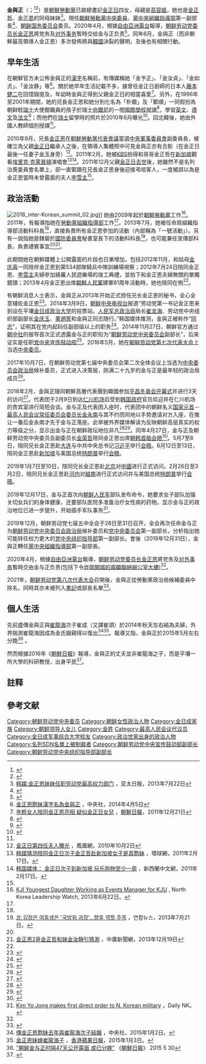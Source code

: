 {{NoteTA
|G1=Korea
}}
{{Infobox officeholder
| 前綴尊稱   = 
| 姓名       = 金與正<br>김여정
| 後綴尊稱   = 
| 圖像       = Kim Yo-jong at Blue House (cropped).jpg
| 圖像大小   = 200px
| 圖像替代   = 
| 圖像說明   = 2018年2月於[[青瓦臺|青瓦臺]]
|office = [[朝鲜劳动党中央委员会组织指导部|朝鮮勞動黨中央組織指導部]]第一副部長
|general_secretary=[[金正恩|金正恩]]
|term_start = 2019年12月31日
|term_end = 
|1blankname = 部長
|1namedata = [[李萬建|李萬建]]
|predecessor = [[黃炳誓|黃炳誓]]
|successor = 
|office1 = [[朝鲜劳动党中央委员会宣传鼓动部|朝鲜劳动党中央宣传鼓动部]]第一副部長
|2blankname1= [[朝鮮勞動黨總書記|委员长]]
|2namedata1 = 金正恩
|term_start1 = 2015年7月24日
|term_end1 = 2019年12月31日
|1blankname1 = 部長
|1namedata1 = [[朴光浩|朴光浩]]
|predecessor1 = [[金基南|金基南]]
|successor1 = 
|office2 =  [[朝鲜劳动党中央委员会宣传鼓动部|朝鲜劳动党中央宣传鼓动部]]代理部長

|term_start2 = 2014年11月27日
|term_end2 = 2015年7月24日
|1blankname2 = 部長
|1namedata2 = [[金基南|金基南]]
|predecessor2 = 
|successor2 =  [[朴光浩|朴光浩]]（部長）
| 本名       = 
| 出生日期   = {{Birth date and age|year=1988|month=9|day=26}}
| 出生地點     = {{PRK}}[[平壤市|平壤市]]
| 死亡日期   = <!-- {{Death date and age|YYYY|MM|DD|YYYY|MM|DD}}（死亡在前，出生在後） -->
| 死亡地     = 
| 死因       = 
| 居住地     = {{PRK}}[[平壤|平壤]]
| 國籍       = {{DPRK}}
| 種族       = [[朝鮮族|朝鮮族]]
| 教育程度   = 
| 母校       = [[金日成軍事綜合大學|金日成軍事綜合大學]]
| 職業       = 朝鮮勞動黨幹部
| 知名於     = 金正日四女<br/>金正恩妹妹
| 家鄉       = 
| 身高       = 
| 體重       = 
| 頭銜       = [[朝鮮勞動黨中央政治局|朝鮮勞動黨中央政治局]]候補委員
| 頭銜時期   = 
| 前任       = 
| 繼任       = 
| 政黨       = {{WPK}}
| 政治運動   = 
| 競爭者     = 
| 董事會     = 
| 宗教信仰   = 
| 宗派       = 
| 配偶       = {{marriage|崔成|2014}}
| 伴侶       = 
| 子女       = 两名子女<ref>{{cite news|last=Illmer|first=Andreas|date=21 February 2018|title=North Korea's Kim Yo-jong baby rumours fascinate South|url=https://www.bbc.co.uk/news/world-asia-43137764|language=en-GB|work=BBC News|access-date=22 October 2020|archive-date=2021-10-24|archive-url=https://web.archive.org/web/20211024193840/https://www.bbc.co.uk/news/world-asia-43137764|dead-url=no}}</ref>
| 父母       = [[金正日|金正日]]（父）<br>[[高容姬|高容姬]]（母）
| 親屬       = [[金正哲|金正哲]]（同母兄）<br>[[金正恩|金正恩]]（同母兄）<br>[[金正男|金正男]]（異母兄）<br>金惠敬（異母姊）<br>[[金雪松|金雪松]]（異母姊）<br>金春松（異母姊）<br>
| 呼號       = 
| 獎項       = 
| 簽名       = Signature of Kim Yo-jong.svg
| 簽名大小   = 
| 簽名替代   = 
| module     = 
| module2    = 
| module3    = 
| module4    = 
| module5    = 
| module6    = 
| 網站       = 
| 腳註       = 
| 寬度       = 
}}
{{Infobox Korean name|context=north|
hangul=김여정|
hanja=金與正|
rr=Gim Yeojeong|
mr=Kim Yŏjŏng|
}}

'''金與正'''（{{kor|김여정|金與正}}；{{bd|1988年|9月26日|catIdx=K金}}<ref>{{Cite web|url=http://chinese.donga.com/List/3/03/28/1592428/1|title=统一部正式确认：“金与正出生于1988年”|accessdate=2018-12-28|date=2018-12-28|work=chinese.donga.com|language=zh-cn|archive-date=2018-12-28|archive-url=https://web.archive.org/web/20181228174712/http://chinese.donga.com/List/3/03/28/1592428/1|dead-url=no}}</ref><ref>{{cite web |title=揭秘金正恩之妹金与正:20岁出头已入权力核心圈 |url=http://news.cnr.cn/gjxw/gnews/201410/t20141029_516681525.shtml |website=央广网 |accessdate=2019-01-01 |archive-date=2019-01-02 |archive-url=https://web.archive.org/web/20190102002127/http://news.cnr.cn/gjxw/gnews/201410/t20141029_516681525.shtml |dead-url=no }}</ref>）是[[朝鮮勞動黨|朝鮮勞動黨]]已故總書記[[金正日|金正日]]四女，母親是[[高容姬|高容姬]]，她也是[[金正哲|金正哲]]、[[金正恩|金正恩]]的同母妹妹<ref name="APD">[http://www.apdnews.com/news/30231.html 韩媒:金正恩妹妹任职劳动党最高权力部门] {{Wayback|url=http://www.apdnews.com/news/30231.html |date=20131211133158 }}，亚太日报，2013年7月22日</ref>。現任[[朝鲜劳动党中央委员会|朝鮮勞動黨中央委員]]、[[朝鲜劳动党中央委员会组织指导部|黨中央組織指導部]]第一副部長<ref>{{cite news|title=习近平同朝鲜劳动党委员长金正恩在大连举行会晤|url=http://www.xinhuanet.com/politics/2018-05/08/c_1122802575.htm|publisher=新华社|date=2018-05-08|accessdate=2018-05-08|archive-date=2018-05-09|archive-url=https://web.archive.org/web/20180509013200/http://www.xinhuanet.com/politics/2018-05/08/c_1122802575.htm|dead-url=no}}</ref>、[[朝鲜国务委员会|朝鲜国务委员会]]委员。2020年4月，根據[[自由亞洲電台|自由亞洲電台]]報導，[[朝鲜劳动党委员长|朝鲜劳动党委员长]][[金正恩|金正恩]]將党务及[[朝鮮民主主義人民共和國外交|对外事务]]暫時交给金与正负责<ref name="#1">{{Cite web |url=https://www.rfa.org/mandarin/Xinwen/wul0429a-04292020032920.html |title=金正恩脑出血病情反复 叔叔金平日代掌军权 |accessdate=2020-04-30 |archive-date=2020-04-29 |archive-url=https://web.archive.org/web/20200429142843/https://www.rfa.org/mandarin/Xinwen/wul0429a-04292020032920.html |dead-url=no }}</ref>。同年6月，金與正（而非朝鮮最高領導人金正恩）多次發佈將與[[大韓民國|韓國]]決裂的聲明，及後也有相關行動。

==早年生活==
在朝鮮官方未公佈金與正的[[朝鮮漢字|漢字]]名稱前，有傳媒稱她「金予正」、「金汝貞」、「金如贞」、「金汝静」等<REF>
[http://www.cna.com.tw/news/aopl/201404050087-1.aspx 金正恩胞妹漢字名為金與正] {{Wayback|url=http://www.cna.com.tw/news/aopl/201404050087-1.aspx |date=20140407093204 }}，中央社，2014年4月5日
</REF>{{notetag|1=過去因朝鮮當局未公布漢字名，故中文媒体曾自譯為'''金汝貞'''、'''金汝靜'''等。}}。關於她早年生活記載不多，據曾任金正日廚師的日本人[[藤本健二|藤本健二]]在回憶錄提及，年幼時金與正得到父親金正日的相當喜愛{{notetag|1=每當一家人吃飯時金正日讓高英姬坐在自己右邊，金與正坐在左邊，並叫她「乖乖與正」<ref name="sina2011" />。}}<ref name="sina2011">[http://dailynews.sina.com/bg/news/int/chosun/20111221/17403005297.html 年輕女人陪同金正恩亮相 疑似金正日女兒] {{Wayback|url=http://dailynews.sina.com/bg/news/int/chosun/20111221/17403005297.html |date=20120108093604 }}，[[朝鮮日報|朝鮮日報]]，2011年12月21日</ref>。另外，在1996年至2001年期間，她的兄長金正恩和她分別化名為「朴銀」{{notetag|1=有報道指為「朴哲」及「朴恩」<ref>{{zh-hant}}{{cite news|publisher=[[明報|明報]] |date=2010年9月11日 |title=金正恩瑞士留學不合群 }}</ref>。}}及「鄭順」一同假扮為朝鲜駐[[瑞士|瑞士]]大使館職員的孩子於瑞士[[伯爾尼|伯爾尼]]的一間[[國際學校|國際學校]]就讀<ref>{{zh-hant}}{{cite news|publisher=[[大公報|大公報]] |date=2010年6月9日 |title=金正銀瑞士留學照首度曝光 }}</ref>，學習[[英文|英文]]、[[德文|德文]]及[[法文|法文]]<ref>{{zh-hant}}{{cite news|publisher=香港太陽報 |date=2010年6月9日 |title=南韓公開金正銀留學照 }}</ref>；而他們在[[瑞士|瑞士]]留學時的照片於2010年6月曝光<ref>{{zh-hant}}{{cite news|publisher=[[信報|信報]] |date=2010年6月9日 |title=北韓接班人留學照曝光 }}</ref>。回北韓後，她由外國人教師個別授課<ref name="Naver" />。

2010年9月，兄長[[金正恩|金正恩]]在[[2010年朝鮮勞動黨代表會議|朝鮮勞動黨代表會議]]當選[[朝鮮勞動黨中央軍事委員會|中央軍事委員會]]副委員長，被確立為父親[[金正日|金正日]]繼承人之後，在領導人集體照中可見金與正亦有合影（在金正日最後一任妻子[[金玉_(金正日妻子)|金玉]]身旁）<ref>[http://news.ifeng.com/photo/news/detail_2010_10/02/2692929_0.shtml 金正日第四任夫人曝光] {{Wayback|url=http://news.ifeng.com/photo/news/detail_2010_10/02/2692929_0.shtml |date=20170305004451 }}，鳳凰網，2010年10月2日</ref>。2011年2月，她被[[KBS|KBS]]拍得和哥哥金正哲在[[新加坡|新加坡]]觀看[[埃里克·克萊普頓|埃里克·克萊普頓]]演唱會<ref>[http://world.huanqiu.com/roll/2011-02/1504479.html 韩媒猜测陪同金正日次子金正哲赴新加坡女子是其胞妹] {{Wayback|url=http://world.huanqiu.com/roll/2011-02/1504479.html |date=20120302102724 }}，環球網，2011年2月17日。</ref><ref>[http://www.chinese.net.nz/portal.php?mod=view&aid=17416 韩国媒体： 金正日次子到新加坡 玩乐购物至少一周] {{Wayback|url=http://www.chinese.net.nz/portal.php?mod=view&aid=17416 |date=20140222011836 }}，新西蘭中文網，2011年2月17日。</ref>。2011年12月父親[[金正日之死|金正日去世]]後，她雖然不是名列治喪委員會名單上，卻一直緊跟在兄長金正恩身後迎接弔唁客人，一度被誤以為是金正恩當時未曾露面的夫人[[李雪主|李雪主]]<ref name="sina2011" />。

==政治活動==
[[File:2018_inter-Korean_summit_02.jpg|thumb]]]]
她由2009年起於[[朝鮮勞動黨|朝鮮勞動黨]]工作<ref>[http://nkleadershipwatch.wordpress.com/2013/07/22/kji-youngest-daughter-working-as-events-manager-for-kju/ KJI Youngest Daughter Working as Events Manager for KJU] {{Wayback|url=http://nkleadershipwatch.wordpress.com/2013/07/22/kji-youngest-daughter-working-as-events-manager-for-kju/ |date=20131222045126 }}, North Korea Leadership Watch, 2013年6月22日。</ref>。2011年，有報導指她在[[朝鮮勞動黨組織指導部|勞動黨組織指導部]]工作<ref name="sina2011" />。2013年7月，她被任命爲組織指導部活動科科長<ref name="APD" />，直接負責所有金正恩參加的活動（內部稱為「一號活動」）。另有一說指她是隸屬於[[朝鮮民主主義人民共和國國防委員會|國防委員會]]秘書室長下的活動科科長<ref name="Naver">[http://news.naver.com/main/read.nhn?mode=LSD&mid=sec&sid1=100&oid=001&aid=0006384459 北 김정은 여동생은 '국방위 과장'…향후 역할 주목] {{Wayback|url=http://news.naver.com/main/read.nhn?mode=LSD&mid=sec&sid1=100&oid=001&aid=0006384459 |date=20190701083433 }}，연합뉴스，2013年7月21日。</ref>，也可能兼任宣傳部科長，負責禮賓事宜<ref name="Naver" /><ref>[http://dailynews.sina.com/bg/news/int/bcc/20131219/14005285907.html 金正恩2哥金正哲和妹金汝靜引猜測] {{Wayback|url=http://dailynews.sina.com/bg/news/int/bcc/20131219/14005285907.html |date=20140222100652 }}，中廣新聞網，2013年12月19日</ref>。

此期間她在朝鮮媒體上公開露面的片段也日漸增加，包括2012年11月，和姑母[[金庆喜|金庆喜]]一同陪伴金正恩到第534部隊騎兵中隊訓練場視察；2012年7月24日陪同金正恩、[[李雪主|李雪主]]夫婦參加綾羅人民遊樂場的竣工典禮，並拍下和金正恩夫婦無關的單獨鏡頭；2013年4月金正恩出席[[朝鮮人民軍|朝鮮人民軍]]建軍81周年活動時，她也陪同在側<ref name="Naver" />。

有朝鲜消息人士表示，金與正从2013年开始正式担任兄长金正恩的秘书，全心全意辅佐金正恩<ref>{{cite web |url=http://news.163.com/14/0331/10/9OLIE2UG0001121M.html |language= |title=外媒：金汝静正式任金正恩秘书 照顾其生活起居 |publisher=新华网 |date=2014-03-31 |accessdate= |deadurl=yes |archiveurl=https://web.archive.org/web/20140331071147/http://news.163.com/14/0331/10/9OLIE2UG0001121M.html |archivedate=2014-03-31 |df= }}</ref>。2014年3月9日，[[朝鲜中央电视台|朝鲜中央电视台]]报道“劳动党第一书记金正恩来到设在平壤[[金日成政治大学|金日成政治大学]]的投票站。[[朝鲜人民军总政治局|人民军总政治局]]局长[[崔龙海|崔龙海]]、劳动党中央组织部副部长[[金庆玉|金庆玉]]、[[黄炳誓|黄炳誓]]和金與正同志随行。”韩国媒体推测，金與正被称作“[[革命同志|同志]]”，证明其在党内起码任副部级以上的职务<ref>{{cite web |url=http://war.163.com/14/0310/14/9N005F6C00014OMD.html |language= |title=韩媒：金正恩妹妹金汝静升职 仅次于崔龙海 |publisher=海外网 |date=2014-03-10 |accessdate= |archive-date=2014-03-10 |archive-url=https://web.archive.org/web/20140310142132/http://war.163.com/14/0310/14/9N005F6C00014OMD.html |dead-url=yes }}</ref>。2014年11月27日，朝鲜官方通过[[朝中社|朝中社]]的报导首次正式透露金与正的职衔为“[[朝鲜劳动党中央委员会|朝鲜劳动党中央委员会]]副部长”，后来证实是任职[[朝鲜劳动党中央委员会宣传鼓动部|党中央宣传鼓动部]]<ref>{{Cite web |url=http://news.sina.com.cn/w/2014-11-27/083831210245.shtml/ |title=金正恩妹妹金与正职务头衔首次公开，新浪新闻，2014-11-27 |access-date=2014-11-27 |archive-date=2014-11-30 |archive-url=https://web.archive.org/web/20141130082132/http://news.sina.com.cn/w/2014-11-27/083831210245.shtml |dead-url=no }}</ref>。2016年5月，她在[[朝鲜劳动党第七次代表大会|朝鲜劳动党第七次代表大会]]上当选[[朝鲜劳动党中央委员会|中央委员]]。

2017年10月7日，在朝鲜劳动党第七届中央委员会第二次全体会议上当选为[[朝鲜劳动党中央委员会政治局|中央委员会政治局]]候补委员，正式进入决策层，刚满二十九岁的金与正是最年轻的政治局成员<ref>{{cite news|title=朝鲜举行劳动党七届二中全会|url=http://news.xinhuanet.com/world/2017-10/08/c_1121769936.htm|publisher=[[新华社|新华社]]|date=2017-10-08|accessdate=2017-10-08|archive-date=2017-10-08|archive-url=https://web.archive.org/web/20171008181625/http://news.xinhuanet.com/world/2017-10/08/c_1121769936.htm|dead-url=no}}</ref>。

2018年2月，金與正隨同朝鮮高層代表團到韓國参加[[2018年冬季奧林匹克運動會開幕式|平昌冬奥会开幕式]]并进行3天的访问<ref>{{Cite web |url=https://www.hkcnews.com/article/9986/%E9%87%91%E8%88%87%E6%AD%A3-%E5%B9%B3%E6%98%8C%E5%86%AC%E5%A5%A7-9986/%E9%87%91%E6%AD%A3%E6%81%A9%E8%83%9E%E5%A6%B9%E6%9C%AC%E5%91%A8%E8%A8%AA%E5%8D%97%E9%9F%93-%E7%BE%8E%E9%9F%93%E5%95%86%E8%A8%8E%E6%98%AF%E5%90%A6%E5%85%81%E5%85%A5%E5%A2%83 |title=金正恩胞妹本周訪南韓　美韓商討是否允入境 |accessdate=2018-02-09 |archive-date=2018-04-27 |archive-url=https://web.archive.org/web/20180427130005/https://www.hkcnews.com/article/9986/%E9%87%91%E8%88%87%E6%AD%A3-%E5%B9%B3%E6%98%8C%E5%86%AC%E5%A5%A7-9986/%E9%87%91%E6%AD%A3%E6%81%A9%E8%83%9E%E5%A6%B9%E6%9C%AC%E5%91%A8%E8%A8%AA%E5%8D%97%E9%9F%93-%E7%BE%8E%E9%9F%93%E5%95%86%E8%A8%8E%E6%98%AF%E5%90%A6%E5%85%81%E5%85%A5%E5%A2%83 |dead-url=no }}</ref>。代表团于2月9日到达[[仁川机场|仁川机场]]后受到[[大韩民国政府|韩国政府]]官员欢迎并在仁川机场的贵宾室进行简短会谈。金与正及代表团入座时，代表团中的朝鲜名义[[朝鲜民主主义人民共和国国家元首列表|国家元首]]－[[最高人民会议常任委员会委员长|最高人民会议常任委员会委员长]][[金永南|金永南]]与其不约而同地以手势邀请对方入座，在推让一番后金永南才先于金与正落座。此举被外界媒体解读为反映朝鲜高层真实的权力等级之分，显示出金与正在朝鲜政坛地位非凡<ref>{{cite news|title=金正恩妹顯權力　「賜座」金永南|url=https://hk.news.appledaily.com/international/daily/article/20180210/20300991|publisher=苹果日报|date=2018-02-10|accessdate=2018-02-10|archive-date=2018-02-10|archive-url=https://web.archive.org/web/20180210042617/https://hk.news.appledaily.com/international/daily/article/20180210/20300991|dead-url=no}}</ref><ref>{{cite news|title=90歲金永南 讓座29歲金與正|url=https://udn.com/news/story/11311/2979243|publisher=联合新闻|date=2018-02-10|accessdate=2018-02-10|archive-date=2018-02-09|archive-url=https://web.archive.org/web/20180209230049/https://udn.com/news/story/11311/2979243|dead-url=no}}</ref>。同年4月27日，金与正及朝鲜劳动党中央委员会副委员长[[金英哲|金英哲]]陪同金正恩出席[[2018年4月南北韓高峰會|朝韩首脑会晤]]<ref>{{cite news|url=http://news.hangzhou.com.cn/gjxw/content/2018-04/27/content_6858601.htm|title=金与正金英哲陪同金正恩出席韩朝首脑会谈|publisher=杭州网|date=2018-04-27|accessdate=2018-04-27|archive-date=2018-04-28|archive-url=https://web.archive.org/web/20180428011558/http://news.hangzhou.com.cn/gjxw/content/2018-04/27/content_6858601.htm|dead-url=no}}</ref>。5月7至8日，陪同兄长金正恩赴[[大连|大连]]与中共中央总书记[[习近平|习近平]]举行[[金正恩访问中国#5月访问大连|会晤]]。6月12日至13日，陪同金正恩赴[[新加坡|新加坡]]与美国总统[[唐納德·川普|特朗普]]举行[[2018年朝美首脑会晤|会晤]]。

2019年1月7日至10日，陪同兄长金正恩赴[[北京|北京]]对[[中华人民共和国|中國]]进行正式访问。2月26日至3月2日，陪同兄长金正恩赴[[河内|河内]]对[[越南|越南]]进行正式访问并与美国总统[[唐納德·川普|特朗普]]举行[[2019年朝美首脑会晤|会晤]]。

2019年12月17日，金与正首次向[[朝鲜人民军|朝鲜人民军]]部队发布命令，她要求女子部队加强关切女兵们的身体健康，还要部队医院多准备治疗女性病的药物。显示金与正的政治地位已进一步提升，开始插手军队事务<ref>[https://www.dailynk.com/english/kim-yo-jong-makes-first-direct-order-north-korean-military/ Kim Yo Jong makes first direct order to N. Korean military] {{Wayback|url=https://www.dailynk.com/english/kim-yo-jong-makes-first-direct-order-north-korean-military/ |date=20191227000027 }}，Daily NK。</ref>。

2019年12月，朝鲜劳动党七届五中全会于28日至31日召开，全会再次任命金与正为[[朝鲜劳动党中央委员会政治局|朝鲜劳动党中央委员会政治局]]候补委员和[[朝鲜劳动党中央委员会|党中央委员会]]第一副部长，分析指出她可能转任权力更大的[[朝鲜劳动党中央委员会组织指导部|党中央组织指导部]]第一副部长。會後（2019年12月31日），金與正轉任[[朝鮮勞動黨中央委員會組織指導部|黨中央組織指導部]]第一副部長。

2020年4月，根據[[自由亞洲電台|自由亞洲電台]]報導，[[朝鲜劳动党委员长|朝鲜劳动党委员长]][[金正恩|金正恩]]將党务及[[朝鮮民主主義人民共和國外交|对外事务]]暫時交由金与正负责(包括下令[[南北共同聯絡事務所炸毀事件|炸毀開城的兩韓聯絡辦公室大樓]])<ref name="#1"/>。

2021年，[[朝鲜劳动党第八次代表大会|朝鲜劳动党第八次代表大会]]召開後，金與正從勞動黨政治局候補委員中除名，同時其亦未被列入[[朝鲜劳动党中央委员会书记局|書記]]或部長名單<ref>{{Cite web |url=https://www.cna.com.tw/news/firstnews/202101110029.aspx |title=金正恩任北韓勞動黨總書記 金與正從政治局除名 |access-date=2021-01-11 |archive-date=2021-01-21 |archive-url=https://web.archive.org/web/20210121154641/https://www.cna.com.tw/news/firstnews/202101110029.aspx |dead-url=no }}</ref>。

==個人生活==
先前盛傳金與正與[[崔龍海|崔龍海]]次子崔成（又譯崔頌）於2014年秋天左右結為夫婦，外界揣測崔龍海因成為金氏姻親得以復出<ref name="cna20150102">[http://www.cna.com.tw/news/aopl/201501020276-1.aspx 傳金正恩胞妹去年與崔龍海次子結婚] {{Wayback|url=http://www.cna.com.tw/news/aopl/201501020276-1.aspx |date=20150409214029 }}，中央社，2015年1月2日。</ref><ref>[http://hk.apple.nextmedia.com/international/art/20150103/18989763 金正恩妹嫁崔龍海子] {{Wayback|url=http://hk.apple.nextmedia.com/international/art/20150103/18989763 |date=20150410072902 }}，[[香港蘋果日報|香港蘋果日報]]，2015年1月3日。</ref>。報導又指，金與正於2015年5月左右分娩<ref>[http://cnnews.chosun.com/client/news/viw.asp?cate=C01&mcate=M1001&nNewsNumb=20150524108&nidx=24109 "朝鲜金与正时隔47天公开露面 或已分娩"] {{Wayback|url=http://cnnews.chosun.com/client/news/viw.asp?cate=C01&mcate=M1001&nNewsNumb=20150524108&nidx=24109 |date=20150616134016 }} 《[[朝鮮日報|朝鮮日報]]》 2015 5 30</ref> 。

然而根據2016年《[[朝鮮日報|朝鮮日報]]》報導，金與正的丈夫並非崔龍海之子，而是平壤一所大學的科研教授，出身平民<ref>{{Cite web |url=http://www.storm.mg/article/94772 |title=金正恩當大舅子了 韓媒：四妹金與正嫁給大學教授 |accessdate=2016-03-30 |archive-date=2016-03-31 |archive-url=https://web.archive.org/web/20160331094258/http://www.storm.mg/article/94772 |dead-url=no }}</ref>。

== 註释 ==
{{commonscat|Kim Yo-jong}}
<div class="references-small">
{{NoteFoot}}
</div>

== 參考文献 ==
{{Reflist|2}}

{{金日成家族}}
{{Authority control}}
{{DEFAULTSORT:Kim金}}
[[Category:朝鲜劳动党中央委员|Category:朝鲜劳动党中央委员]]
[[Category:朝鲜女性政治人物|Category:朝鲜女性政治人物]]
[[Category:金日成家族|Category:金日成家族]]
[[Category:朝鲜领导人女儿|Category:朝鲜领导人女儿]]
[[Category:金姓|Category:金姓]]
[[Category:最高人民会议代议员|Category:最高人民会议代议员]]
[[Category:金日成军事综合大学校友|Category:金日成军事综合大学校友]]
[[Category:政治世家出身的政治人物|Category:政治世家出身的政治人物]]
[[Category:名列SDN名單上被制裁者|Category:名列SDN名單上被制裁者]]
[[Category:朝鲜劳动党中央宣传鼓动部副部长|Category:朝鲜劳动党中央宣传鼓动部副部长]]
[[Category:朝鲜劳动党中央组织指导部副部长|Category:朝鲜劳动党中央组织指导部副部长]]